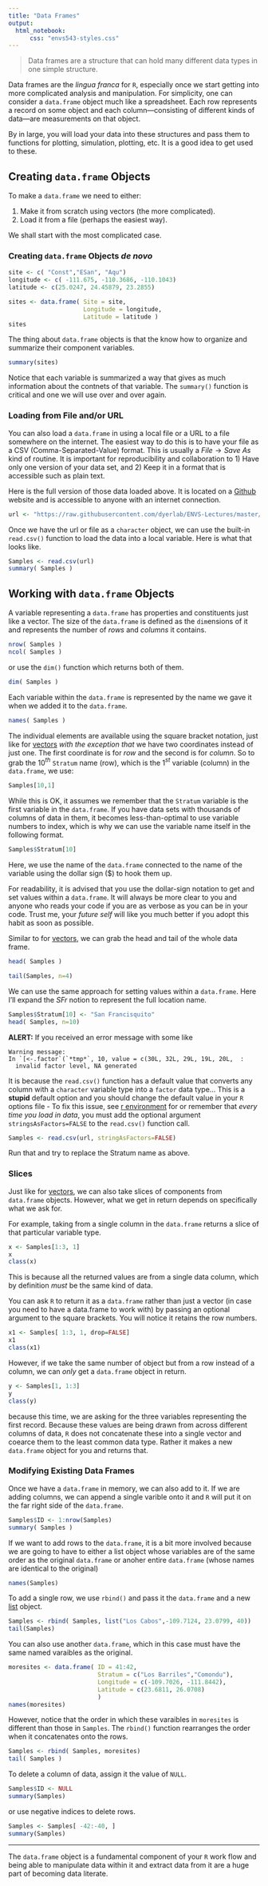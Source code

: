 ```yaml
---
title: "Data Frames"
output: 
  html_notebook:
      css: "envs543-styles.css"
---
```


> Data frames are a structure that can hold many different data types in one simple structure.

Data frames are the *lingua franca* for `R`, especially once we start getting into more complicated analysis and manipulation.  For simplicity, one can consider a `data.frame` object much like a spreadsheet.  Each row represents a record on some object and each column—consisting of different kinds of data—are measurements on that object.  

By in large, you will load your data into these structures and pass them to functions for plotting, simulation, plotting, etc.  It is a good idea to get used to these.


## Creating `data.frame` Objects

To make a `data.frame` we need to either:

  1. Make it from scratch using vectors (the more complicated).
  2. Load it from a file (perhaps the easiest way).

We shall start with the most complicated case.  

### Creating `data.frame` Objects *de novo*

```r
site <- c( "Const","ESan", "Aqu")
longitude <- c( -111.675, -110.3686, -110.1043)
latitude <- c(25.0247, 24.45879, 23.2855)

sites <- data.frame( Site = site,
                     Longitude = longitude,
                     Latitude = latitude )
sites
```

The thing about `data.frame` objects is that the know how to organize and summarize their component variables.

```r
summary(sites)
```

Notice that each variable is summarized a way that gives as much information about the contnets of that variable. The `summary()` function is critical and one we will use over and over again.

### Loading from File and/or URL

You can also load a `data.frame` in using a local file or a URL to a file somewhere on the internet.  The easiest way to do this is to have your file as a CSV (Comma-Separated-Value) format.  This is usually a $File \to Save\;As$ kind of routine.  It is important for reproducibility and collaboration to 1) Have only one version of your data set, and 2) Keep it in a format that is accessible such as plain text.

Here is the full version of those data loaded above.  It is located on a [Github](https://github.com/dyerlab/ENVS-Lectures) website and is accessible to anyone with an internet connection.

```r
url <- "https://raw.githubusercontent.com/dyerlab/ENVS-Lectures/master/data/arapat.csv"
```

Once we have the url or file as a `character` object, we can use the built-in `read.csv()` function to load the data into a local variable.  Here is what that looks like.

```r
Samples <- read.csv(url)
summary( Samples )
```



## Working with `data.frame` Objects

A variable representing a `data.frame` has properties and constituents just like a vector.  The size of the `data.frame` is defined as the `dim`ensions of it and represents the number of *rows* and *columns* it contains.

```r
nrow( Samples )
ncol( Samples )
```

or use the `dim()` function which returns both of them.

```r
dim( Samples )
```


Each variable within the `data.frame` is represented by the name we gave it when we added it to the `data.frame`.

```r
names( Samples )
```

The individual elements are available using the square bracket notation, just like for [vectors](../vectors/narriative.nb.html) *with the exception that* we have two coordinates instead of just one.  The first coordinate is for *row* and the second is for *column*.  So to grab the 10$^{th}$ `Stratum` name (row), which is the 1$^{st}$ variable (column) in the `data.frame`, we use:

```r
Samples[10,1]
```

While this is OK, it assumes we remember that the `Stratum` variable is the first variable in the `data.frame`.  If you have data sets with thousands of columns of data in them, it becomes less-than-optimal to use variable numbers to index, which is why we can use the variable name itself in the following format.

```r
Samples$Stratum[10]
```

Here, we use the name of the `data.frame` connected to the name of the variable using the dollar sign (\$) to hook them up.  

<div class="box-yellow">For readability, it is advised that you use the dollar-sign notation to get and set values within a `data.frame`.  It will always be more clear to you and anyone who reads your code if you are as verbose as you can be in your code.  Trust me, your *future self* will like you much better if you adopt this habit as soon as possible.</div>


Similar to for [vectors](../vectors/narriative.nb.html), we can grab the head and tail of the whole data frame.

```r
head( Samples )
```

```r
tail(Samples, n=4)
```


We can use the same approach for setting values within a `data.frame`.  Here I'll expand the *SFr* notion to represent the full location name.

```r
Samples$Stratum[10] <- "San Francisquito"
head( Samples, n=10)
```

<div class="box-red">
**ALERT:**  If you received an error message with some like 
```
Warning message:
In `[<-.factor`(`*tmp*`, 10, value = c(30L, 32L, 29L, 19L, 20L,  :
  invalid factor level, NA generated
```
It is because the `read.csv()` function has a default value that converts any column with a `character` variable type into a `factor` data type...  This is a **stupid** default option and you should change the default value in your `R` options file - To fix this issue, see [r environment](../environment/narriative.nb.html) for or remember that *every time you load in data*, you must add the optional argument `stringsAsFactors=FALSE` to the `read.csv()` function call.

```r
Samples <- read.csv(url, stringAsFactors=FALSE)
```

Run that and try to replace the Stratum name as above.
</div>



### Slices

Just like for [vectors](../vectors/narriative.nb.html), we can also take slices of components from `data.frame` objects.  However, what we get in return depends on specifically what we ask for.  

For example, taking from a single column in the `data.frame` returns a slice of that particular variable type.

```r
x <- Samples[1:3, 1]
x
class(x)
```

This is because all the returned values are from a single data column, which by definition *must* be the same kind of data.  

You can ask `R` to return it as a `data.frame` rather than just a vector (in case you need to have a data.frame to work with) by passing an optional argument to the square brackets.  You will notice it retains the row numbers.

```r
x1 <- Samples[ 1:3, 1, drop=FALSE]
x1
class(x1)
```


However, if we take the same number of object but from a row instead of a column, we can *only* get a `data.frame` object in return.

```r
y <- Samples[1, 1:3]
y
class(y)
```

because this time, we are asking for the three variables representing the first record.  Because these values are being drawn from across different columns of data, `R` does not concatenate these into a single vector and coearce them to the least common data type. Rather it makes a new `data.frame` object for you and returns that.


### Modifying Existing Data Frames

Once we have a `data.frame` in memory, we can also add to it.  If we are adding columns, we can append a single varible onto it and `R` will put it on the far right side of the `data.frame`.

```r
Samples$ID <- 1:nrow(Samples)
summary( Samples )
```


If we want to add rows to the `data.frame`, it is a bit more involved because we are going to have to either a list object whose variables are of the same order as the original `data.frame` or anoher entire `data.frame` (whose names are identical to the original)

```r
names(Samples)
```

To add a single row, we use `rbind()` and pass it the `data.frame` and a new [list](../lists/narriative.nb.html) object.

```r
Samples <- rbind( Samples, list("Los Cabos",-109.7124, 23.0799, 40))
tail(Samples)
```

You can also use another `data.frame`, which in this case must have the same named varaibles as the original.  

```r
moresites <- data.frame( ID = 41:42,
                         Stratum = c("Los Barriles","Comondu"),
                         Longitude = c(-109.7026, -111.8442),
                         Latitude = c(23.6811, 26.0708) 
                         )
names(moresites)
```

However, notice that the order in which these varaibles in `moresites` is different than those in `Samples`.  The `rbind()` function rearranges the order when it concatenates onto the rows.

```r
Samples <- rbind( Samples, moresites)
tail( Samples )
```

To delete a column of data, assign it the value of `NULL`.

```r
Samples$ID <- NULL
summary(Samples)
```

or use negative indices to delete rows.

```r
Samples <- Samples[ -42:-40, ]
summary(Samples)
```

---

The `data.frame` object is a fundamental component of your `R` work flow and being able to manipulate data within it and extract data from it are a huge part of becoming data literate.



















